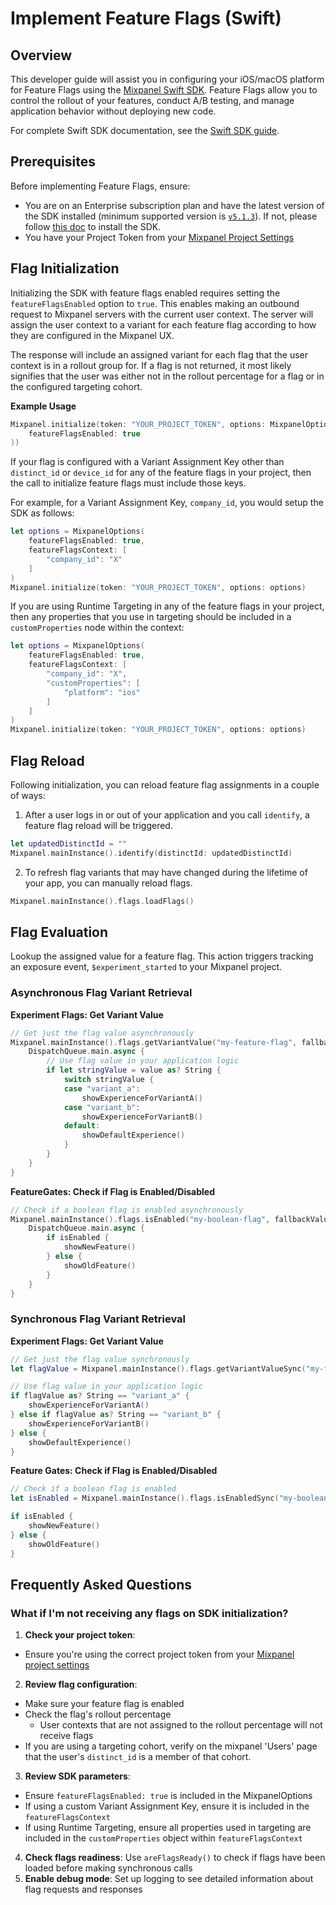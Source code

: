 
# Implement Feature Flags (Swift)

## Overview

This developer guide will assist you in configuring your iOS/macOS platform for Feature Flags using the [Mixpanel Swift SDK](/docs/tracking-methods/sdks/swift). Feature Flags allow you to control the rollout of your features, conduct A/B testing, and manage application behavior without deploying new code.

For complete Swift SDK documentation, see the [Swift SDK guide](/docs/tracking-methods/sdks/swift).

## Prerequisites

Before implementing Feature Flags, ensure:

- You are on an Enterprise subscription plan and have the latest version of the SDK installed (minimum supported version is [`v5.1.3`](https://github.com/mixpanel/mixpanel-swift/releases/tag/v5.1.3)). If not, please follow [this doc](/docs/quickstart/install-mixpanel) to install the SDK.
- You have your Project Token from your [Mixpanel Project Settings](/docs/orgs-and-projects/managing-projects#find-your-project-tokens)

## Flag Initialization

Initializing the SDK with feature flags enabled requires setting the `featureFlagsEnabled` option to `true`. This enables making an outbound request to Mixpanel servers with the current user context.
The server will assign the user context to a variant for each feature flag according to how they are configured in the Mixpanel UX.

The response will include an assigned variant for each flag that the user context is in a rollout group for. If a flag is not returned, it most likely signifies that the user was either not in the rollout percentage for a flag or in the configured targeting cohort.

**Example Usage**

```swift
Mixpanel.initialize(token: "YOUR_PROJECT_TOKEN", options: MixpanelOptions(
    featureFlagsEnabled: true
))
```

If your flag is configured with a Variant Assignment Key other than `distinct_id` or `device_id` for any of the feature flags in your project, then the call to initialize feature flags must include those keys.

For example, for a Variant Assignment Key, `company_id`, you would setup the SDK as follows:

```swift
let options = MixpanelOptions(
    featureFlagsEnabled: true,
    featureFlagsContext: [
        "company_id": "X"
    ]
)
Mixpanel.initialize(token: "YOUR_PROJECT_TOKEN", options: options)
```

If you are using Runtime Targeting in any of the feature flags in your project, then any properties that you use in targeting should be included in a `customProperties` node within the context:

```swift
let options = MixpanelOptions(
    featureFlagsEnabled: true,
    featureFlagsContext: [
        "company_id": "X",
        "customProperties": [
            "platform": "ios"
        ]
    ]
)
Mixpanel.initialize(token: "YOUR_PROJECT_TOKEN", options: options)
```

## Flag Reload

Following initialization, you can reload feature flag assignments in a couple of ways:

1) After a user logs in or out of your application and you call `identify`, a feature flag reload will be triggered.

```swift
let updatedDistinctId = ""
Mixpanel.mainInstance().identify(distinctId: updatedDistinctId)
```

2) To refresh flag variants that may have changed during the lifetime of your app, you can manually reload flags.

```swift
Mixpanel.mainInstance().flags.loadFlags()
```

## Flag Evaluation

Lookup the assigned value for a feature flag.
This action triggers tracking an exposure event, `$experiment_started` to your Mixpanel project.

### Asynchronous Flag Variant Retrieval

**Experiment Flags: Get Variant Value**

```swift
// Get just the flag value asynchronously
Mixpanel.mainInstance().flags.getVariantValue("my-feature-flag", fallbackValue: "control") { value in
    DispatchQueue.main.async {
        // Use flag value in your application logic
        if let stringValue = value as? String {
            switch stringValue {
            case "variant_a":
                showExperienceForVariantA()
            case "variant_b":
                showExperienceForVariantB()
            default:
                showDefaultExperience()
            }
        }
    }
}
```

**FeatureGates: Check if Flag is Enabled/Disabled**

```swift
// Check if a boolean flag is enabled asynchronously
Mixpanel.mainInstance().flags.isEnabled("my-boolean-flag", fallbackValue: false) { isEnabled in
    DispatchQueue.main.async {
        if isEnabled {
            showNewFeature()
        } else {
            showOldFeature()
        }
    }
}
```

### Synchronous Flag Variant Retrieval

**Experiment Flags: Get Variant Value**

```swift
// Get just the flag value synchronously
let flagValue = Mixpanel.mainInstance().flags.getVariantValueSync("my-feature-flag", fallbackValue: "control")

// Use flag value in your application logic
if flagValue as? String == "variant_a" {
    showExperienceForVariantA()
} else if flagValue as? String == "variant_b" {
    showExperienceForVariantB()
} else {
    showDefaultExperience()
}
```

**Feature Gates: Check if Flag is Enabled/Disabled**
```swift
// Check if a boolean flag is enabled
let isEnabled = Mixpanel.mainInstance().flags.isEnabledSync("my-boolean-flag", fallbackValue: false)

if isEnabled {
    showNewFeature()
} else {
    showOldFeature()
}
```


## Frequently Asked Questions

### What if I'm not receiving any flags on SDK initialization?

1. **Check your project token**:
  - Ensure you're using the correct project token from your [Mixpanel project settings](/docs/orgs-and-projects/managing-projects#find-your-project-tokens)
2. **Review flag configuration**:
  - Make sure your feature flag is enabled
  - Check the flag's rollout percentage
    - User contexts that are not assigned to the rollout percentage will not receive flags
  - If you are using a targeting cohort, verify on the mixpanel 'Users' page that the user's `distinct_id` is a member of that cohort.

3. **Review SDK parameters**:
  - Ensure `featureFlagsEnabled: true` is included in the MixpanelOptions
  - If using a custom Variant Assignment Key, ensure it is included in the `featureFlagsContext`
  - If using Runtime Targeting, ensure all properties used in targeting are included in the `customProperties` object within `featureFlagsContext`

4. **Check flags readiness**: Use `areFlagsReady()` to check if flags have been loaded before making synchronous calls
5. **Enable debug mode**: Set up logging to see detailed information about flag requests and responses